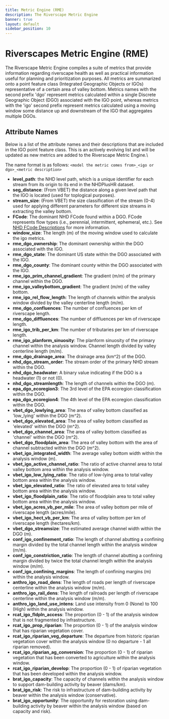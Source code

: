 ```yaml
---
title: Metric Engine (RME)
description: The Riverscape Metric Engine
banner: true
layout: default
sidebar_position: 10
---
```


# Riverscapes Metric Engine (RME)

The Riverscape Metric Engine compiles a suite of metrics that provide information regarding riverscape health as well as practical information useful for planning and prioritization purposes. All metrics are summarized onto a point feature class (Integrated Geographic Objects or IGOs) representative of a certain area of valley bottom. Metrics names with the second prefix 'dgo' represent metrics calculated within a single Discrete Geographic Object (DGO) associated with the IGO point, whereas metrics with the 'igo' second prefix represent metrics calculated using a moving window some distance up and downstream of the IGO that aggregates multiple DGOs.


## Attribute Names 
Below is a list of the attribute names and their descriptions that are included in the IGO point feature class. This is an actively evolving list and will be updated as new metrics are added to the Riverscape Metric Engine.\

The name format is as follows: `<model the metric comes from>_<igo or dgo>_<metric description>`

- **level_path**: the NHD level path, which is a unique identifier for each stream from its origin to its end in the NHDPlusHR dataset.
- **seg_distance**: (From VBET) the distance along a given level path that the IGO is located (used for toplogical purposes).
- **stream_size**: (From VBET) the size classification of the stream (0-4) used for applying different parameters for different size streams in extracting the valley bottom.
- **FCode**: The dominant NHD FCode found within a DGO. FCode represents flow types (i.e., perennial, intermittent, ephemeral, etc.). See [NHD FCode Descriptions](https://files.hawaii.gov/dbedt/op/gis/data/NHD%20Complete%20FCode%20Attribute%20Value%20List.pdf) for more information.
- **window_size**: The length (m) of the moving window used to calculate the igo metrics.
- **rme_dgo_ownership**: The dominant ownership within the DGO associated with the IGO.
- **rme_dgo_state**: The dominant US state within the DGO associated with the IGO.
- **rme_dgo_county**: The dominant county within the DGO associated with the IGO.
- **rme_igo_prim_channel_gradient**: The gradient (m/m) of the primary channel within the DGO.
- **rme_igo_valleybottom_gradient**: The gradient (m/m) of the valley bottom.
- **rme_igo_rel_flow_length**: The length of channels within the analysis window divided by the valley centerline length (m/m).
- **rme_dgo_confluences**: The number of confluences per km of riverscape length.
- **rme_dgo_diffluences**: The number of diffluences per km of riverscape length.
- **rme_igo_trib_per_km**: The number of tributaries per km of riverscape length.
- **rme_igo_planform_sinuosity**: The planform sinuosity of the primary channel within the analysis window. Channel length divided by valley centerline length (m/m).
- **rme_dgo_drainage_area**: The drainage area (km^2) of the DGO.
- **nhd_dgo_stream_order**: The stream order of the primary NHD stream within the DGO.
- **nhd_dgo_headwater**: A binary value indicating if the DGO is a headwater (1) or not (0).
- **nhd_dgo_streamlength**: The length of channels within the DGO (m).
- **epa_dgo_ecoregion3**: The 3rd level of the EPA ecoregion classification within the DGO.
- **epa_dgo_ecoregion4**: The 4th level of the EPA ecoregion classification within the DGO.
- **vbet_dgo_lowlying_area**: The area of valley bottom classified as 'low_lying' within the DGO (m^2).
- **vbet_dgo_elevated_area**: The area of valley bottom classified as 'elevated' within the DGO (m^2).
- **vbet_dgo_channel_area**: The area of valley bottom classified as 'channel' within the DGO (m^2).
- **vbet_dgo_floodplain_area**: The area of valley bottom with the area of channel subtracted within the DGO (m^2).
- **vbet_igo_integrated_width**: The average valley bottom width within the analysis window (m).
- **vbet_igo_active_channel_ratio**: The ratio of active channel area to total valley bottom area within the analysis window.
- **vbet_igo_low_lying_ratio**: The ratio of low-lying area to total valley bottom area within the analysis window.
- **vbet_igo_elevated_ratio**: The ratio of elevated area to total valley bottom area within the analysis window.
- **vbet_igo_floodplain_ratio**: The ratio of floodplain area to total valley bottom area within the analysis window.
- **vbet_igo_acres_vb_per_mile**: The area of valley bottom per mile of riverscape length (acres/mile).
- **vbet_igo_hect_vb_per_km**: The area of valley bottom per km of riverscape length (hectares/km).
- **vbet_dgo_streamsize**: The estimated average channel width within the DGO (m).
- **conf_igo_confinement_ratio**: The length of channel abutting a confining margin divided by the total channel length within the analysis window (m/m).
- **conf_igo_constriction_ratio**: The length of channel abutting a confining margin divided by twice the total channel length within the analysis window (m/m).
- **conf_igo_confining_margins**: The length of confining margins (m) within the analysis window.
- **anthro_igo_road_dens**: The length of roads per length of riverscape centerline within the analysis window (m/m).
- **anthro_igo_rail_dens**: The length of railroads per length of riverscape centerline within the analysis window (m/m).
- **anthro_igo_land_use_intens**: Land use intensity from 0 (None) to 100 (High) within the analysis window.
- **rcat_igo_fldpln_access**: The proportion (0 - 1) of the analysis window that is not fragmented by infrastructure.
- **rcat_igo_prop_riparian**: The proportion (0 - 1) of the analysis window that has riparian vegetation cover.
- **rcat_igo_riparian_veg_departure**: The departure from historic riparian vegetation cover within the analysis window (0 no departure - 1 all riparian removed).
- **rcat_igo_riparian_ag_conversion**: The proportion (0 - 1) of riparian vegetation that has been converted to agriculture within the analysis window.
- **rcat_igo_riparian_develop**: The proportion (0 - 1) of riparian vegetation that has been developed within the analysis window.
- **brat_igo_capacity**: The capacity of channels within the analysis window to support dam-building activity by beaver (dams/km).
- **brat_igo_risk**: The risk to infrastructure of dam-building activity by beaver within the analysis window (conservative).
- **brat_igo_opportunity**: The opportunity for restoration using dam-building activity by beaver within the analysis window (based on capacity and risk).